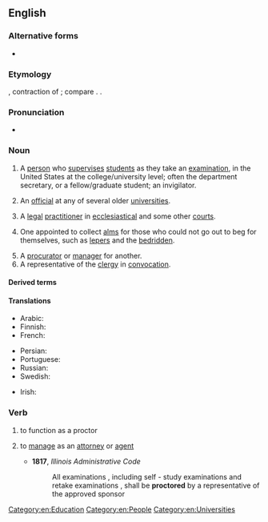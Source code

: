 {{also|Proctor}}
==English==
{{wikipedia}}

===Alternative forms===
* {{alter|en|proctour||obsolete}}

===Etymology===
{{inh+|en|enm|procutour}}, contraction of {{m|enm|procuratour}}; compare {{m|en|proxy}}. {{doublet|en|procurator}}.

===Pronunciation===
* {{IPA|en|/ˈpɹɒktə(ɹ)/}}

===Noun===
{{en-noun}}

# {{lb|en|US}} A [[person]] who [[supervise]]s [[student]]s as they take an [[examination]], in the United States at the college/university level; often the department secretary, or a fellow/graduate student; an invigilator.
#: {{syn|en|invigilator}}
# {{lb|en|UK}} An [[official]] at any of several older [[university|universities]].
# {{lb|en|British|legal}} A [[legal]] [[practitioner]] in [[ecclesiastical]] and some other [[court]]s.
# {{lb|en|obsolete}} One appointed to collect [[alms]] for those who could not go out to beg for themselves, such as [[leper]]s and the [[bedridden]].
# A [[procurator]] or [[manager]] for another.
# A representative of the [[clergy]] in [[convocation]].

====Derived terms====
{{der2|en
|proctorial
|proctorship}}

====Translations====
{{trans-top|person who supervises students as they take an examination}}
* Arabic: {{t|ar|مُرَاقِب|m}}
* Finnish: {{t+|fi|valvoja}}
* French: {{t+|fr|surveillant}}
{{trans-mid}}
* Persian: {{t+|fa|مراقب|tr=morâgeb}}
* Portuguese: {{t+|pt|fiscal}}
* Russian: {{t+|ru|наблюда́тель|m|tr=nabljudátelʹ}}
* Swedish: {{t+|sv|tentamensvakt|c}}
{{trans-bottom}}

{{trans-top|UK university official}}
{{trans-mid}}
{{trans-bottom}}

{{trans-top|legal practitioner}}
{{trans-mid}}
{{trans-bottom}}

{{checktrans-top|}}
* Irish: {{t-check|ga|prócadóir|m}}
{{trans-mid}}
{{trans-bottom}}

===Verb===
{{en-verb}}

# {{lb|en|US}} to function as a proctor
# {{lb|en|transitive}} to [[manage]] as an [[attorney]] or [[agent]]
#* '''1817''', ''Illinois Administrative Code''
#*:All examinations , including self - study examinations and retake examinations , shall be '''proctored''' by a representative of the approved sponsor

[[Category:en:Education]]
[[Category:en:People]]
[[Category:en:Universities]]